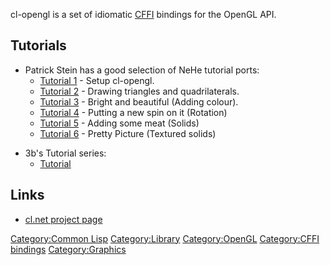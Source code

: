 cl-opengl is a set of idiomatic [[CFFI]] bindings for the OpenGL API.

== Tutorials ==

* Patrick Stein has a good selection of NeHe tutorial ports:
** [http://nklein.com/2010/06/nehe-tutorials-for-cl-opengl/ Tutorial 1] - Setup cl-opengl.
** [http://nklein.com/2010/06/nehe-tutorial-02-drawing-triangles-and-quadrilaterals/ Tutorial 2] - Drawing triangles and quadrilaterals.
** [http://nklein.com/2010/06/nehe-tutorial-03-color/ Tutorial 3] - Bright and beautiful (Adding colour).
** [http://nklein.com/2010/06/nehe-tutorial-04-rotation/ Tutorial 4] - Putting a new spin on it (Rotation)
** [http://nklein.com/2010/06/nehe-tutorial-05-solids/ Tutorial 5] - Adding some meat (Solids)
** [http://nklein.com/2010/06/nehe-tutorial-06-textured-solids/ Tutorial 6] - Pretty Picture (Textured solids)

* 3b's Tutorial series:
** [http://3bb.cc/tutorials/cl-opengl/index.html Tutorial]

== Links ==
* [http://common-lisp.net/project/cl-opengl/ cl.net project page]

[[Category:Common Lisp]]
[[Category:Library]]
[[Category:OpenGL]]
[[Category:CFFI bindings]]
[[Category:Graphics]]